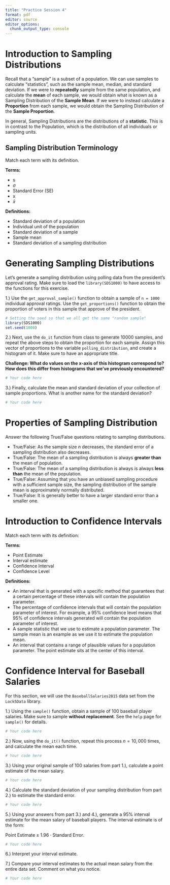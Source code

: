 ```yaml
---
title: "Practice Session 4"
format: pdf
editor: source
editor_options: 
  chunk_output_type: console
---
```


# Introduction to Sampling Distributions

Recall that a "sample" is a subset of a population. We can use samples to calculate "statistics", such as the sample mean, median, and standard deviation. If we were to **repeatedly** sample from the same population, and calculate the **mean** of each sample, we would obtain what is known as a Sampling Distribution of the **Sample Mean**. If we were to instead calculate a **Proportion** from each sample, we would obtain the Sampling Distribution of the **Sample Proportion**. 

In general, Sampling Distributions are the distributions of a **statistic**. This is in contrast to the Population, which is the distribution of all individuals or sampling units.

## Sampling Distribution Terminology

Match each term with its definition.\ 

**Terms:**

* s
* $\sigma$
* Standard Error (SE)
* x
* $\bar{x}$

**Definitions:**

* Standard deviation of a population
* Individual unit of the population
* Standard deviation of a sample
* Sample mean 
* Standard deviation of a sampling distribution

# Generating Sampling Distributions

Let's generate a sampling distribution using polling data from the president's approval rating. Make sure to load the `library(SDS1000)` to have access to the functions for this exercise.\ 

1.) Use the `get_approval_sample()` function to obtain a sample of `n = 1000` individual approval ratings. Use the `get_proportions()` function to obtain the proportion of voters in this sample that approve of the president.

```r
# Setting the seed so that we all get the same "random sample"
library(SDS1000)
set.seed(1000)  
```

2.) Next, use the `do_it` function from class to generate 10000 samples, and repeat the above steps to obtain the proportion for each sample. Assign this vector of proportions to the variable `polling_distribution`, and create a histogram of it. Make sure to have an appropriate title.\ 

**Challenge: What do values on the x-axis of this histogram correspond to? How does this differ from histograms that we've previously encountered?**

```r
# Your code here
```

3.) Finally, calculate the mean and standard deviation of your collection of sample proportions. What is another name for the standard deviation?

```r
# Your code here
```

# Properties of Sampling Distribution

Answer the following True/False questions relating to sampling distributions.

* True/False: As the sample size $n$ decreases, the standard error of a sampling distribution also decreases.
* True/False: The mean of a sampling distribution is always **greater than** the mean of population.
* True/False: The mean of a sampling distribution is always is always **less than** the mean of the population.
* True/False: Assuming that you have an unbiased sampling procedure with a sufficient sample size, the sampling distribution of the sample mean is approximately normally distributed.
* True/False: It is generally better to have a larger standard error than a smaller one.

# Introduction to Confidence Intervals

Match each term with its definition:\ 

**Terms:**

* Point Estimate
* Interval estimate
* Confidence Interval
* Confidence Level

**Definitions:**

* An interval that is generated with a specific method that guarantees that a certain percentage of these intervals will contain the population parameter.
* The percentage of confidence intervals that will contain the population parameter of interest. For example, a 95% confidence level means that 95% of confidence intervals generated will contain the population parameter of interest.
* A sample statistic that we use to estimate a population parameter. The sample mean is an example as we use it to estimate the population mean.
* An interval that contains a range of plausible values for a population parameter. The point estimate sits at the center of this interval.

# Confidence Interval for Baseball Salaries

For this section, we will use the `BaseballSalaries2015` data set from the `Lock5Data` library.\ 

1.) Using the `sample()` function, obtain a sample of 100 baseball player salaries. Make sure to sample **without replacement**. See the `help` page for `sample()` for details.

```r
# Your code here
```

2.) Now, using the `do_it()` function, repeat this process $n = 10,000$ times, and calculate the mean each time.

```r
# Your code here
```

3.) Using your original sample of 100 salaries from part 1.), calculate a point estimate of the mean salary. 

```r
# Your code here
```

4.) Calculate the standard deviation of your sampling distribution from part 2.) to estimate the standard error.

```r
# Your code here
```

5.) Using your answers from part 3.) and 4.), generate a 95% interval estimate for the mean salary of baseball players. The interval estimate is of the form:\ 

$\text{Point Estimate} \pm 1.96 \cdot \text{Standard Error}$. 

```r
# Your code here
```

6.) Interpret your interval estimate. 

7.) Compare your interval estimates to the actual mean salary from the entire data set. Comment on what you notice.

```r
# Your code here
```




